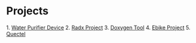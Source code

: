 = Projects =

1. [[Water_Purifier_Device/WaterPuriferEdit.wiki|Water Purifier Device]]
2. [[Radx_Project/index.wiki|Radx Project]]
3. [[Doxygen/index|Doxygen Tool]]
4. [[ebike/index|Ebike Project]]
5. [[quectel/index|Quectel]]
